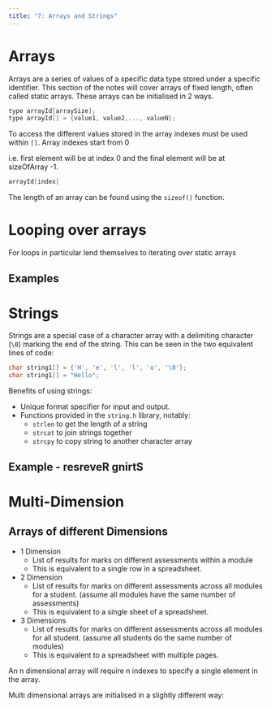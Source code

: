 ```yaml
---
title: "7: Arrays and Strings"
---
```


# Arrays
Arrays are a series of values of a specific data type stored under a specific identifier. This section of the notes will cover arrays of fixed length, often called static arrays. These arrays can be initialised in 2 ways.

``` c
type arrayId[arraySize];
type arrayId[] = {value1, value2,..., valueN};
```

To access the different values stored in the array indexes must be used within `[]`. Array indexes start from 0 

i.e. first element will be at index 0 and the final element will be at sizeOfArray -1.
```  c
arrayId[index]
```

The length of an array can be found using the `sizeof()` function. 

# Looping over arrays
For loops in particular lend themselves to iterating over static arrays 

## Examples

# Strings
Strings are a special case of a character array with a delimiting character (`\0`) marking the end of the string. This can be seen in the two equivalent lines of code:
``` c
char string1[] = {'H', 'e', 'l', 'l', 'o', '\0'};
char string1[] = "Hello";
```

Benefits of using strings:

- Unique format specifier for input and output.
- Functions provided in the `string.h` library, notably:
    - `strlen` to get the length of a string
    - `strcat` to join strings together
    - `strcpy` to copy string to another character array

## Example - resreveR gnirtS

# Multi-Dimension

## Arrays of different Dimensions
- 1 Dimension
    - List of results for marks on different assessments within a module
    - This is equivalent to a single row in a spreadsheet.
- 2 Dimension
    - List of results for marks on different assessments across all modules for a student. (assume all modules have the same number of assessments)
    - This is equivalent to a single sheet of a spreadsheet.
- 3 Dimensions
    - List of results for marks on different assessments across all modules for all student. (assume all students do the same number of modules)
    - This is equivalent to a spreadsheet with multiple pages.

An n dimensional array will require n indexes to specify a single element in the array.

Multi dimensional arrays are initialised in a slightly different way:
